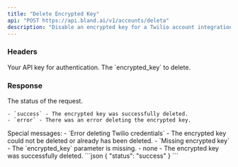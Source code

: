 ```yaml
---
title: "Delete Encrypted Key" 
api: "POST https://api.bland.ai/v1/accounts/deleta"
description: "Disable an encrypted key for a Twilio account integration. See [Enterprise Twilio Integration](/enterprise-features/custom-twilio) for more information."
---
```


### Headers

<ParamField header="authorization" type="string" required>
  Your API key for authentication.
</ParamField>

<ParamField header="encrypted_key" type="string" required>
  The `encrypted_key` to delete.
</ParamField>

### Response

<ResponseField body="status" type="string">
    The status of the request.

    - `success` - The encrypted key was successfully deleted.
    - `error` - There was an error deleting the encrypted key.
</ResponseField>

<ResponseField body="message" type="string">
    Special messages:
    - `Error deleting Twilio credentials` - The encrypted key could not be deleted or already has been deleted.
    - `Missing encrypted key` - The `encrypted_key` parameter is missing.
    - none - The encrypted key was successfully deleted.
</ResponseField>

<ResponseExample>
```json
{
    "status": "success"
}
```
</ResponseExample>